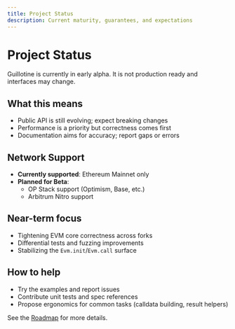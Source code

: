 ```yaml
---
title: Project Status
description: Current maturity, guarantees, and expectations
---
```


# Project Status

Guillotine is currently in early alpha. It is not production ready and interfaces may change.

## What this means

- Public API is still evolving; expect breaking changes
- Performance is a priority but correctness comes first
- Documentation aims for accuracy; report gaps or errors

## Network Support

- **Currently supported**: Ethereum Mainnet only
- **Planned for Beta**:
  - OP Stack support (Optimism, Base, etc.)
  - Arbitrum Nitro support

## Near-term focus

- Tightening EVM core correctness across forks
- Differential tests and fuzzing improvements
- Stabilizing the `Evm.init`/`Evm.call` surface

## How to help

- Try the examples and report issues
- Contribute unit tests and spec references
- Propose ergonomics for common tasks (calldata building, result helpers)

See the [Roadmap](/roadmap) for more details.

